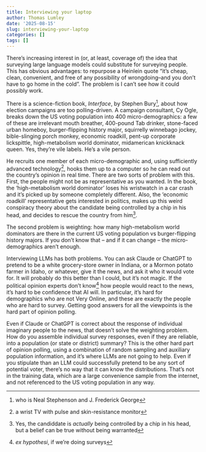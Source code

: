 ```yaml
---
title: Interviewing your laptop
author: Thomas Lumley
date: '2025-08-15'
slug: interviewing-your-laptop
categories: []
tags: []
---
```


There's increasing interest in (or, at least, coverage of) the idea that surveying large language models could substitute for surveying people. This has obvious advantages: to repurpose a Heinlein quote "it's cheap, clean, convenient, and free of any possibility of wrongdoing--and you don't have to go home in the cold".  The problem is I can't see how it could possibly work.

There is a science-fiction book, *Interface*, by Stephen Bury^[who is Neal Stephenson and J. Frederick George], about how election campaigns are too polling-driven.  A campaign consultant, Cy Ogle, breaks down the US voting population into 400 micro-demographics: a few of these are  irrelevant mouth breather, 400-pound Tab drinker, stone-faced urban homeboy, burger-flipping history major, squirrelly winnebago jockey,
bible-slinging porch monkey,
economic roadkill,
pent-up corporate lickspittle,
high-metabolism world dominator,
midamerican knickknack queen. Yes, they're vile labels. He's a vile person. 

He recruits one member of each micro-demographic and, using sufficiently advanced technology^[a wrist TV with pulse and skin-resistance monitor], hooks them up to a computer so he can read out the country's opinion in real time.  There are two sorts of problem with this. First, the people might not be as representative as you wanted. In the book, the 'high-metabolism world dominator' loses his wristwatch in a car crash and it's picked up by someone completely different. Also, the 'economic roadkill' representative gets interested in politics,  makes up this weird conspiracy theory about the candidate being controlled by a chip in his head, and decides to rescue the country from him^[Yes, the candiddate is *actually* being controlled by a chip in his head, but a belief can be true without being warranted].

The second problem is weighting: how many high-metabolism world dominators are there in the current US voting population vs burger-flipping history majors. If you don't know that -- and if it can change -- the micro-demographics aren't enough. 

Interviewing LLMs has both problems. You can ask Claude or ChatGPT to pretend to be a white grocery-store owner in Indiana, or a Mormon potato farmer in Idaho, or whatever, give it the news, and ask it who it would vote for. It will probably do this better than I could, but it's not magic. If the political opinion experts don't know^[*ex hypothesi*, if we're doing surveys] how people would react to the news, it's hard to be confidence that AI will. In particular, it's hard for demographics who are not Very Online, and these are exactly the people who are hard to survey. Getting good answers for all the viewpoints is the hard part of opinion polling.

Even if Claude or ChatGPT is correct about the response of individual imaginary people to the news, that doesn't solve the weighting problem. How do you assemble individual survey responses, even if they are reliable, into a population (or state or district) summary? This is the other hard part of opinion polling, using a combination of random sampling and auxiliary population information, and it's where LLMs are not going to help.  Even if you stipulate than an LLM could successfully pretend to be any sort of potential voter, there's no way that it can know the distributions. That's not in the training data, which are a large convenience sample from the internet, and not referenced to the US voting population in any way. 